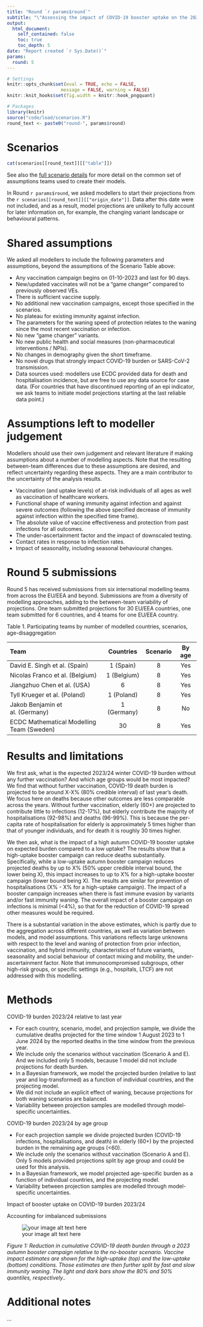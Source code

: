 ```yaml
---
title: "Round `r params$round`"
subtitle: "\"Assessing the impact of COVID-19 booster uptake on the 2023/24 winter burden\""
output:
  html_document:
    self_contained: false
    toc: true
    toc_depth: 5
date: "Report created `r Sys.Date()`"
params:
  round: 5
---
```


  ```r
# Settings
knitr::opts_chunk$set(eval = TRUE, echo = FALSE,
                      message = FALSE, warning = FALSE)
knitr::knit_hooks$set(fig.width = knitr::hook_pngquant)
```

```r
# Packages
library(knitr)
source("code/load/scenarios.R")
round_text <- paste0("round-", params$round)
```

# Scenarios

```r
cat(scenarios[[round_text]][["table"]])
```

See also the [full scenario details](`r paste0("https://github.com/covid19-forecast-hub-europe/covid19-scenario-hub-europe/wiki/Round-", params$round)`) for more detail on the common set of assumptions teams used to create their models.

In Round `r params$round`, we asked modellers to start their projections from the `r scenarios[[round_text]][["origin_date"]]`. Data after this date were not included, and as a result, model projections are unlikely to fully account for later information on, for example, the changing variant landscape or behavioural patterns. 


# Shared assumptions
We asked all modellers to include the following parameters and assumptions, beyond the assumptions of the Scenario Table above:

- Any vaccination campaign begins on 01-10-2023 and last for 90 days.
- New/updated vaccinates will not be a "game changer" compared to previously observed VEs.
- There is sufficient vaccine supply.
- No additional new vaccination campaigns, except those specified in the scenarios.
- No plateau for existing immunity against infection.
- The parameters for the waning speed of protection relates to the waning since the most recent vaccination or infection.
- No new "game changer" variants.
- No new public health and social measures (non-pharmaceutical interventions / NPIs).
- No changes in demography given the short timeframe.
- No novel drugs that strongly impact COVID-19 burden or SARS-CoV-2 transmission.
- Data sources used: modellers use ECDC provided data for death and hospitalisation incidence, but are free to use any data source for case data. (For countries that have discontinued reporting of an epi indicator, we ask teams to initiate model projections starting at the last reliable data point.)

# Assumptions left to modeller judgement
Modellers should use their own judgement and relevant literature if making assumptions about a number of modelling aspects. Note that the resulting between-team differences due to these assumptions are desired, and 
reflect uncertainty regarding these aspects. They are a main contributor to the uncertainty of the analysis results. 

- Vaccination (and uptake levels) of at-risk individuals of all ages as well as vaccination of healthcare workers.
- Functional shape of waning immunity against infection and against severe outcomes (following the above specified decrease of immunity against infection within the specified time frame).
- The absolute value of vaccine effectiveness and protection from past infections for all outcomes.
- The under-ascertainment factor and the impact of downscaled testing.
- Contact rates in response to infection rates.
- Impact of seasonality, including seasonal behavioural changes.


# Round 5 submissions
Round 5 has received submissions from six international modelling teams from across the EU/EEA and beyond. Submissions are from a diversity of modelling approaches, adding to the between-team variability of projections. 
One team submitted projections for 30 EU/EEA countries, one team submitted for 6 countries, and 4 teams for one EU/EEA country.  

Table 1. Participating teams by number of modelled countries, scenarios, age-disaggregation

| Team | Countries | Scenario    |  By age |
  | :--- | :---: |  :---: | :---: |
  | David E. Singh et al. (Spain) | 1 (Spain) | 8 | Yes |
  | Nicolas Franco et al. (Belgium) | 1 (Belgium) | 8 | Yes |
  | Jiangzhuo Chen et al. (USA) | 6 | 8 | Yes |
  | Tyll Krueger et al. (Poland) | 1 (Poland) | 8 | Yes |
  | Jakob Benjamin et al. (Germany) | 1 (Germany) | 8 | No |
  | ECDC Mathematical Modelling Team (Sweden) | 30 | 8 | Yes |


# Results and limitations

We first ask, what is the expected 2023/24 winter COVID-19 burden without any further vaccination? And which age groups would be most impacted? We find that without further vaccination, COVID-19 death burden is projected to be around X-X% (80% credible interval) of last year’s death. We focus here on deaths because other outcomes are less comparable across the years. Without further vaccination, elderly (60+) are projected to contribute little to infections (12-17%), but elderly contribute the majority of hospitalisations (92-98%) and deaths (96-99%). This is because the  per-capita rate of hospitalisation for elderly is approximately 5 times higher than that of younger individuals, and for death it is roughly 30 times higher.

We then ask, what is the impact of a high autumn COVID-19 booster uptake on expected burden compared to a low uptake? The results show that a high-uptake booster campaign can reduce deaths substantially. Specifically, while a low-uptake autumn booster campaign reduces projected deaths by up to X% (50% upper credible interval bound, the lower being X), this impact increases to up to X% for a high-uptake booster campaign (lower bound being X). The results are similar for prevention of hospitalisations (X% - X% for a high-uptake campaign). The  impact of a booster campaign increases when there is fast immune evasion by variants and/or fast immunity waning. The overall impact of a booster campaign on infections is minimal (<4%), so that for the reduction of COVID-19 spread other measures would be required.

There is a substantial variation in the above estimates, which is partly due to the aggregation across different countries, as well as variation between models, and model assumptions. This variations reflects large unknowns with respect to the level and waning of protection from prior infection, vaccination, and hybrid immunity, characteristics of future variants, seasonality and social behaviour of contact mixing and mobility, the under-ascertainment factor. Note that immunocompromised subgroups, other high-risk groups, or specific settings (e.g., hospitals, LTCF) are not addressed with this modelling.


# Methods

COVID-19 burden 2023/24 relative to last year

- For each country, scenario, model, and projection sample, we divide the cumulative deaths projected for the time window 1 August 2023 to 1 June 2024 by the reported deaths in the time window from the previous year. 
- We include only the scenarios without vaccination (Scenario A and E). And we included only 5 models, because 1 model did not include projections for death burden.
- In a Bayesian framework, we model the projected burden (relative to last year and log-transformed) as a function of individual countries, and the projecting model. 
- We did not include an explicit effect of waning, because projections for both waning scenarios are balanced.
- Variability between projection samples are modelled through model-specific uncertainties.

COVID-19 burden 2023/24 by age group

- For each projection sample we divide projected burden (COVID-19 infections, hospitalisations, and death) in elderly (60+) by the projected burden in the remaining age groups (<60).
- We include only the scenarios without vaccination (Scenario A and E). Only 5 models provided projections split by age group and could be used for this analysis.
- In a Bayesian framework, we model projected age-specific burden as a function of individual countries, and the projecting model.
- Variability between projection samples are modelled through model-specific uncertainties.

Impact of booster uptake on COVID-19 burden 2023/24 


Accounting for imbalanced submissions


![your image alt text here](./images/Round5_Fig1.png)

_Figure 1: Reduction in cumulative COVID-19 death burden through a 2023 autumn booster campaign relative to the no-booster scenario. Vaccine impact estimates are shown for the high-uptake (top) and the low-uptake (bottom) conditions. Those estimates are then further split by fast and slow immunity waning. The light and dark bars show the  80% and 50% quantiles, respectively.._


# Additional notes

...


